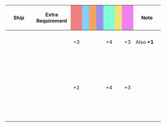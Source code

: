 {|class="wikitable" style="width:100%; text-align: center; vertical-align: middle;"
|-
! style="width: 20%;" | Ship
! style="width: 25%;" | Extra Requirement
! style="width: 5%; background-color: lightcoral;" | {{Firepower}}
! style="width: 5%; background-color: lightskyblue;" | {{Torpedo}}
! style="width: 5%; background-color: sandybrown;" | {{AA}}
! style="width: 5%; background-color: #9C8FEE;" | {{ASW}}
! style="width: 5%; background-color: #7fffd4;" | {{LOS}}
! style="width: 5%; background-color: #F2E279;" | {{Armor}}
! style="width: 5%; background-color: violet;" | {{Evasion}}
! style="width: 20%;" | Note
|-
! {{ShipLink|Samuel B. Roberts}}<br />{{ShipLink|Johnston}}<br />{{ShipLink|Fletcher}}
| style="text-align:left;" | 
| +3 || || || || +4 || || +3 
| style="text-align:left;" | Also '''+1''' {{Range}}
|-
! {{ShipLink|Iowa}}<br />{{ShipLink|Colorado}}<br />{{ShipLink|South Dakota}}<br />{{ShipLink|Saratoga}}<br />{{ShipLink|Intrepid}}<br />{{ShipLink|Hornet}}<br />{{ShipLink|Gambier Bay}}<br />{{ShipLink|Houston}}<br />{{ShipLink|Atlanta}}<br />{{ShipLink|Helena}}
| style="text-align:left;" | 
| +2 || || || || +4 || || +3 
| style="text-align:left;" |
|}